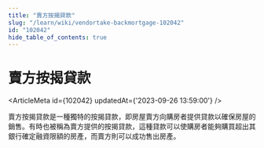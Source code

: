 ```yaml
---
title: "賣方按揭貸款"
slug: "/learn/wiki/vendortake-backmortgage-102042"
id: "102042"
hide_table_of_contents: true
---
```



# 賣方按揭貸款

<ArticleMeta id={102042} updatedAt={'2023-09-26 13:59:00'} />
<div className='border-solid border-b border-t-0 my-4 border-[var(--ifm-color-gray-300)]' />

賣方按揭貸款是一種獨特的按揭貸款，即房屋賣方向購房者提供貸款以確保房屋的銷售。有時也被稱為賣方提供的按揭貸款，這種貸款可以使購房者能夠購買超出其銀行確定融資限額的房產，而賣方則可以成功售出房產。
